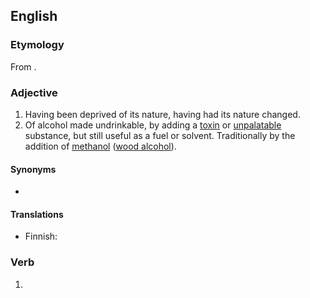==English==

===Etymology===
From {{af|en|denature|-ed}}.

===Adjective===
{{en-adj|-}}

# Having been deprived of its nature, having had its nature changed.
# Of alcohol made undrinkable, by adding a [[toxin]] or [[unpalatable]] substance, but still useful as a fuel or solvent. Traditionally by the addition of [[methanol]] ([[wood alcohol]]).
{{wikipedia|denatured alcohol}}

====Synonyms====
* {{sense|alcohol}} {{l|en|denat.}} {{qualifier|abbreviation}}

====Translations====
{{trans-top|having been deprived of its nature}}
{{trans-mid}}
{{trans-bottom}}

{{trans-top|made undrinkable}}
* Finnish: {{t+|fi|denaturoitu}}
{{trans-mid}}
{{trans-bottom}}

===Verb===
{{head|en|verb form}}

# {{en-past of|denature}}